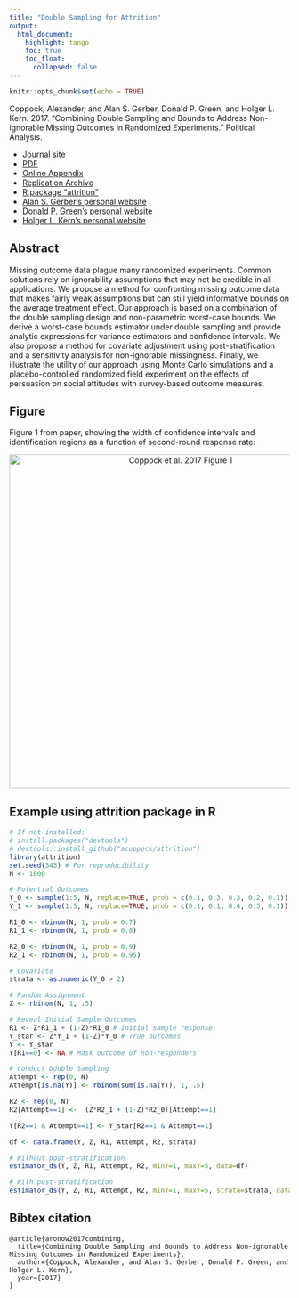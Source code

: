 ```yaml
---
title: "Double Sampling for Attrition"
output: 
  html_document:
    highlight: tango
    toc: true
    toc_float:
      collapsed: false
---
```


```r
knitr::opts_chunk$set(echo = TRUE)
```

Coppock, Alexander, and Alan S. Gerber, Donald P. Green, and Holger L. Kern. 2017. "Combining Double Sampling and Bounds to Address Non-ignorable Missing Outcomes in Randomized Experiments." Political Analysis.

- [Journal site](https://papers.ssrn.com/sol3/papers2.cfm?abstract_id=2305788)
- [PDF](papers/CGGK_attrition_preproof.pdf)
- [Online Appendix](papers/CGGK_attrition_appendix.pdf)
- [Replication Archive]()
- [R package "attrition"]()
- [Alan S. Gerber's personal website](http://campuspress.yale.edu/alangerber/)
- [Donald P. Green's personal website](https://sites.google.com/site/donaldpgreen/)
- [Holger L. Kern's personal website](http://www.holgerkern.com/)

## Abstract

Missing outcome data plague many randomized experiments. Common solutions rely on ignorability assumptions that may not be credible in all applications. We propose a method for confronting missing outcome data that makes fairly weak assumptions but can still yield informative bounds on the average treatment effect. Our approach is based on a combination of the double sampling design and non-parametric worst-case bounds. We derive a worst-case bounds estimator under double sampling and provide analytic expressions for variance estimators and confidence intervals. We also propose a method for covariate adjustment using post-stratification and a sensitivity analysis for non-ignorable missingness. Finally, we illustrate the utility of our approach using Monte Carlo simulations and a placebo-controlled randomized field experiment on the effects of persuasion on social attitudes with survey-based outcome measures.

## Figure

Figure 1 from paper, showing the width of confidence intervals and identification regions as a function of second-round response rate:

<center><img src="images/CGGK_attrition_fig.jpg" alt="Coppock et al. 2017 Figure 1" width="600"></center>

## Example using attrition package in R

```r
# If not installed:
# install.packages("devtools")
# devtools::install_github("acoppock/attrition")
library(attrition)
set.seed(343) # For reproducibility
N <- 1000

# Potential Outcomes
Y_0 <- sample(1:5, N, replace=TRUE, prob = c(0.1, 0.3, 0.3, 0.2, 0.1))
Y_1 <- sample(1:5, N, replace=TRUE, prob = c(0.1, 0.1, 0.4, 0.3, 0.1))

R1_0 <- rbinom(N, 1, prob = 0.7)
R1_1 <- rbinom(N, 1, prob = 0.8)

R2_0 <- rbinom(N, 1, prob = 0.9)
R2_1 <- rbinom(N, 1, prob = 0.95)

# Covariate
strata <- as.numeric(Y_0 > 2)

# Random Assignment
Z <- rbinom(N, 1, .5)

# Reveal Initial Sample Outcomes
R1 <- Z*R1_1 + (1-Z)*R1_0 # Initial sample response
Y_star <- Z*Y_1 + (1-Z)*Y_0 # True outcomes
Y <- Y_star
Y[R1==0] <- NA # Mask outcome of non-responders

# Conduct Double Sampling
Attempt <- rep(0, N)
Attempt[is.na(Y)] <- rbinom(sum(is.na(Y)), 1, .5)

R2 <- rep(0, N)
R2[Attempt==1] <-  (Z*R2_1 + (1-Z)*R2_0)[Attempt==1]

Y[R2==1 & Attempt==1] <- Y_star[R2==1 & Attempt==1]

df <- data.frame(Y, Z, R1, Attempt, R2, strata)

# Without post-stratification
estimator_ds(Y, Z, R1, Attempt, R2, minY=1, maxY=5, data=df)

# With post-stratification
estimator_ds(Y, Z, R1, Attempt, R2, minY=1, maxY=5, strata=strata, data=df)
```


## Bibtex citation
```
@article{aronow2017combining,
  title={Combining Double Sampling and Bounds to Address Non-ignorable Missing Outcomes in Randomized Experiments},
  author={Coppock, Alexander, and Alan S. Gerber, Donald P. Green, and Holger L. Kern},
  year={2017}
}
```





